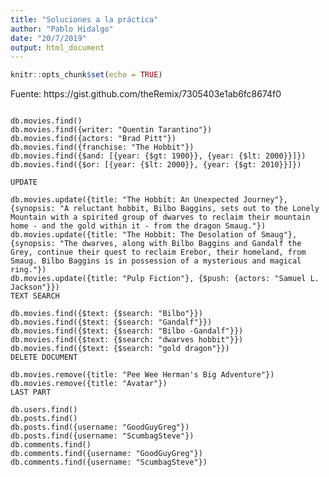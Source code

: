 ```yaml
---
title: "Soluciones a la práctica"
author: "Pablo Hidalgo"
date: "20/7/2019"
output: html_document
---
```


```r
knitr::opts_chunk$set(echo = TRUE)
```

Fuente: https://gist.github.com/theRemix/7305403e1ab6fc8674f0

```{}

db.movies.find()
db.movies.find({writer: "Quentin Tarantino"})
db.movies.find({actors: "Brad Pitt"})
db.movies.find({franchise: "The Hobbit"})
db.movies.find({$and: [{year: {$gt: 1900}}, {year: {$lt: 2000}}]})
db.movies.find({$or: [{year: {$lt: 2000}}, {year: {$gt: 2010}}]})

UPDATE

db.movies.update({title: "The Hobbit: An Unexpected Journey"}, {synopsis: "A reluctant hobbit, Bilbo Baggins, sets out to the Lonely Mountain with a spirited group of dwarves to reclaim their mountain home - and the gold within it - from the dragon Smaug."})
db.movies.update({title: "The Hobbit: The Desolation of Smaug"}, {synopsis: "The dwarves, along with Bilbo Baggins and Gandalf the Grey, continue their quest to reclaim Erebor, their homeland, from Smaug. Bilbo Baggins is in possession of a mysterious and magical ring."})
db.movies.update({title: "Pulp Fiction"}, {$push: {actors: "Samuel L. Jackson"}})
TEXT SEARCH

db.movies.find({$text: {$search: "Bilbo"}})
db.movies.find({$text: {$search: "Gandalf"}})
db.movies.find({$text: {$search: "Bilbo -Gandalf"}})
db.movies.find({$text: {$search: "dwarves hobbit"}})
db.movies.find({$text: {$search: "gold dragon"}})
DELETE DOCUMENT

db.movies.remove({title: "Pee Wee Herman's Big Adventure"})
db.movies.remove({title: "Avatar"})
LAST PART

db.users.find()
db.posts.find()
db.posts.find({username: "GoodGuyGreg"})
db.posts.find({username: "ScumbagSteve"})
db.comments.find()
db.comments.find({username: "GoodGuyGreg"})
db.comments.find({username: "ScumbagSteve"})
```

